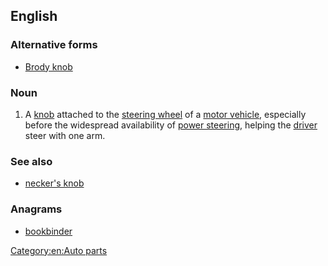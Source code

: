 ==English==
{{wikipedia}}

===Alternative forms===
* [[Brody knob]]

===Noun===
{{en-noun}}

# {{lb|en|dated}} A [[knob]] attached to the [[steering wheel]] of a [[motor vehicle]], especially before the widespread availability of [[power steering]], helping the [[driver]] steer with one arm.

===See also===
* [[necker's knob]]

===Anagrams===
* [[bookbinder#English|bookbinder]]

[[Category:en:Auto parts]]
